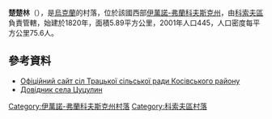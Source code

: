 {{coord|48|26|10|N|25|10|4|E|scale:30000|display=title}}

'''楚楚林'''（{{lang-uk|Цуцулин}}），是[[烏克蘭|烏克蘭]]的村落，位於該國西部[[伊萬諾-弗蘭科夫斯克州|伊萬諾-弗蘭科夫斯克州]]，由[[科索夫區|科索夫區]]負責管轄，始建於1820年，面積5.89平方公里，2001年人口445，人口密度每平方公里75.6人。

==參考資料==
* [https://web.archive.org/web/20170413105152/http://trach.kosiv.net/ Офіційний сайт сіл Трацької сільської ради Косівського району]
* [http://kosiv.org.ua/index.cfm/do/villages.tsutsulyn Довідник села Цуцулин] {{Wayback|url=http://kosiv.org.ua/index.cfm/do/villages.tsutsulyn |date=20200716234653 }}

{{DEFAULTSORT:Цуцулин}}
[[Category:伊萬諾-弗蘭科夫斯克州村落|Category:伊萬諾-弗蘭科夫斯克州村落]]
[[Category:科索夫區村落|Category:科索夫區村落]]


{{IvanoFrankivsk-geo-stub}}